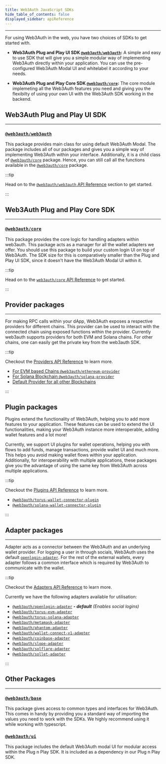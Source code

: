 ```yaml
---
title: Web3Auth JavaScript SDKs
hide_table_of_contents: false
displayed_sidebar: apiReference
---
```


---

For using Web3Auth in the web, you have two choices of SDKs to get started with.

- **Web3Auth Plug and Play UI SDK [`@web3auth/web3auth`](./web3auth/):** A simple and easy to use SDK that will give you a simple modular way of
  implementing Web3Auth directly within your application. You can use the pre-configured Web3Auth Modal UI and whitelabel it according to your needs.

- **Web3Auth Plug and Play Core SDK [`@web3auth/core`](./core):** The core module implemeting all the Web3Auth features you need and giving you the
  flexibilty of using your own UI with the Web3Auth SDK working in the backend.

## Web3Auth Plug and Play UI SDK

---

### [`@web3auth/web3auth`](./web3auth)

This package provides main class for using default Web3Auth Modal. The package includes all of our packages and gives you a simple way of implementing
Web3Auth within your interface. Additionally, it is a child class of [`@web3auth/core`](./core) package. Hence, you can still call all the functions
available in the [`@web3auth/core`](./core) package.

:::tip

Head on to the [`@web3auth/web3auth` API Reference](./web3auth) section to get started.

:::

## Web3Auth Plug and Play Core SDK

---

### [`@web3auth/core`](./core)

This package provides the core logic for handling adapters within web3auth. This package acts as a manager for all the wallet adapters we offer. You
should use this package to build your custom login UI on top of Web3Auth. The SDK size for this is comparatively smaller than the Plug and Play UI
SDK, since it doesn't have the Web3Auth Modal UI within it.

:::tip

Head on to the [`web3auth/core` API Reference](./core) to get started.

:::

## Provider packages

---

For making RPC calls within your dApp, Web3Auth exposes a respective providers for different chains. This provider can be used to interact with the
connected chain using exposed functions within the provider. Currently web3auth supports providers for both EVM and Solana chains. For other chains,
one can easily get the private key from the web3auth SDK.

:::tip

Checkout the [Providers API Reference](./providers) to learn more.

- [For EVM based Chains `@web3auth/ethereum-provider`](./providers/evm)
- [For Solana Blockchain `@web3auth/solana-provider`](./providers/solana)
- [Default Provider for all other Blockchains](./providers/other)

:::

## Plugin packages

Plugins extend the functionality of Web3Auth, helping you to add more features to your application. These features can be used to extend the UI
functionalities, making your Web3Auth instance more interoperable, adding wallet features and a lot more!

Currently, we support UI plugins for wallet operations, helping you with flows to add funds, manage transactions, provide wallet UI and much more.
This helps you avoid making wallet flows within your application. Additionally, for interoperability with multiple applications, these packages give
you the advantage of using the same key from Web3Auth across multiple applications.

:::tip

Checkout the [Plugins API Reference](./plugins) to learn more.

- [`@web3auth/torus-wallet-connector-plugin`](./plugins/torus-wallet)
- [`@web3auth/solana-wallet-connector-plugin`](./plugins/solana-wallet)

:::

## Adapter packages

---

Adapter acts as a connector between the Web3Auth and an underlying wallet provider. For logging a user in through socials, Web3Auth uses the default
[`openlogin-adapter`](./adapters/openlogin). For the rest of the external wallets, every adapter follows a common interface which is required by
Web3Auth to communicate with the wallet.

:::tip

Checkout the [Adapters API Reference](./adapters) to learn more.

Currently we have the following adapters available for utilisation:

- [`@web3auth/openlogin-adapter`](./openlogin) _**- default** (Enables social logins)_
- [`@web3auth/torus-evm-adapter`](./adapters/torus-evm)
- [`@web3auth/torus-solana-adapter`](./adapters/torus-solana)
- [`@web3auth/metamask-adapter`](./adapters/metamask)
- [`@web3auth/phantom-adapter`](./adapters/phantom)
- [`@web3auth/wallet-connect-v1-adapter`](./adapters/wallet-connect-v1)
- [`@web3auth/coinbase-adapter`](./adapters/coinbase-adapter)
- [`@web3auth/slope-adapter`](./adapters/slope-adapter)
- [`@web3auth/solflare-adapter`](./adapters/solflare-adapter)
- [`@web3auth/sollet-adapter`](./adapters/sollet-connect-v1)

:::

## Other Packages

---

### [`@web3auth/base`](https://npmjs.com/package/@web3auth/base)

This package gives access to common types and interfaces for Web3Auth. This comes in handy by providing you a standard way of importing the values you
need to work with the SDKs. We highly recommend using it while working with typescript.

### [`@web3auth/ui`](https://npmjs.com/package/@web3auth/ui)

This package includes the default Web3Auth modal UI for modular access within the Plug n Play SDK. It is included as a dependency in our Plug n Play
SDK.
